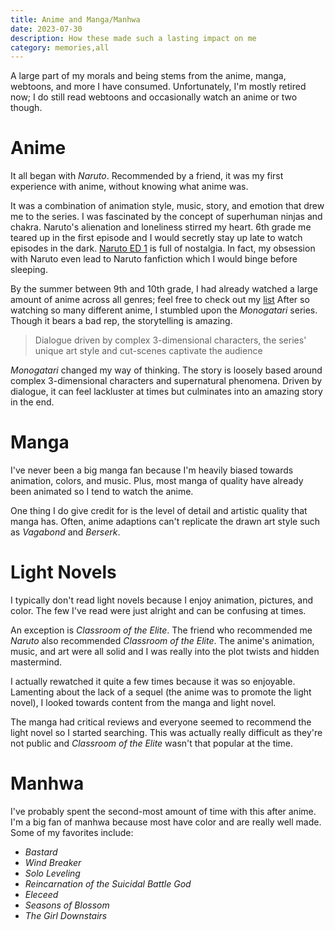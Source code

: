 ```yaml
---
title: Anime and Manga/Manhwa
date: 2023-07-30
description: How these made such a lasting impact on me
category: memories,all
---
```

A large part of my morals and being stems from the anime, manga, webtoons, and more I have consumed. Unfortunately, I'm mostly retired now; I do still read webtoons and occasionally watch an anime or two though.

# Anime
It all began with *Naruto*. Recommended by a friend, it was my first experience with anime, without knowing what anime was.

It was a combination of animation style, music, story, and emotion that drew me to the series.
I was fascinated by the concept of superhuman ninjas and chakra.
Naruto's alienation and loneliness stirred my heart.
6th grade me teared up in the first episode and I would secretly stay up late to watch episodes in the dark.
[Naruto ED 1](https://www.youtube.com/watch?v=Oyhpwyrq1N0) is full of nostalgia.
In fact, my obsession with Naruto even lead to Naruto fanfiction which I would binge before sleeping.

By the summer between 9th and 10th grade, I had already watched a large amount of anime across all genres;
feel free to check out my [list](https://myanimelist.net/animelist/fredenck?status=7&order=4&order2=0)
After so watching so many different anime, I stumbled upon the *Monogatari* series.
Though it bears a bad rep, the storytelling is amazing.

> Dialogue driven by complex 3-dimensional characters, the series' unique art style and cut-scenes captivate the audience

*Monogatari* changed my way of thinking.
The story is loosely based around complex 3-dimensional characters and supernatural phenomena.
Driven by dialogue, it can feel lackluster at times but culminates into an amazing story in the end.

# Manga
I've never been a big manga fan because I'm heavily biased towards animation, colors, and music.
Plus, most manga of quality have already been animated so I tend to watch the anime. 

One thing I do give credit for is the level of detail and artistic quality that manga has.
Often, anime adaptions can't replicate the drawn art style such as *Vagabond* and *Berserk*.

# Light Novels 
I typically don't read light novels because I enjoy animation, pictures, and color.
The few I've read were just alright and can be confusing at times.

An exception is *Classroom of the Elite*.
The friend who recommended me *Naruto* also recommended *Classroom of the Elite*.
The anime's animation, music, and art were all solid and I was really into the plot twists and hidden mastermind.

I actually rewatched it quite a few times because it was so enjoyable.
Lamenting about the lack of a sequel (the anime was to promote the light novel),
I looked towards content from the manga and light novel.

The manga had critical reviews and everyone seemed to recommend the light novel
so I started searching.
This was actually really difficult as they're not public and *Classroom of the Elite* wasn't that popular at the time. 

# Manhwa
I've probably spent the second-most amount of time with this after anime.
I'm a big fan of manhwa because most have color and are really well made.
Some of my favorites include:
- *Bastard*
- *Wind Breaker*
- *Solo Leveling*
- *Reincarnation of the Suicidal Battle God*
- *Eleceed*
- *Seasons of Blossom*
- *The Girl Downstairs*